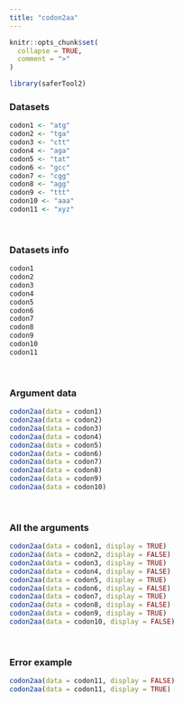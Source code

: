 ---
title: "codon2aa"
---

```{r, include = FALSE}
knitr::opts_chunk$set(
  collapse = TRUE,
  comment = ">"
)
```

```{r setup}
library(saferTool2)
```

### Datasets

```{r}
codon1 <- "atg"
codon2 <- "tga"
codon3 <- "ctt"
codon4 <- "aga"
codon5 <- "tat"
codon6 <- "gcc"
codon7 <- "cgg"
codon8 <- "agg"
codon9 <- "ttt"
codon10 <- "aaa"
codon11 <- "xyz"
```
<br>

### Datasets info

```{r}
codon1
codon2
codon3
codon4
codon5
codon6
codon7
codon8
codon9
codon10
codon11
```
<br>

### Argument data
```{r}
codon2aa(data = codon1)
codon2aa(data = codon2)
codon2aa(data = codon3)
codon2aa(data = codon4)
codon2aa(data = codon5)
codon2aa(data = codon6)
codon2aa(data = codon7)
codon2aa(data = codon8)
codon2aa(data = codon9)
codon2aa(data = codon10)
```
<br>

### All the arguments
```{r}
codon2aa(data = codon1, display = TRUE)
codon2aa(data = codon2, display = FALSE)
codon2aa(data = codon3, display = TRUE)
codon2aa(data = codon4, display = FALSE)
codon2aa(data = codon5, display = TRUE)
codon2aa(data = codon6, display = FALSE)
codon2aa(data = codon7, display = TRUE)
codon2aa(data = codon8, display = FALSE)
codon2aa(data = codon9, display = TRUE)
codon2aa(data = codon10, display = FALSE)
```
<br>

### Error example
```{r, echo = TRUE, error = TRUE}
codon2aa(data = codon11, display = FALSE)
codon2aa(data = codon11, display = TRUE)
```
<br>